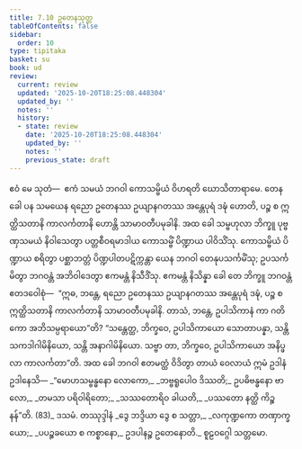 ```yaml
---
title: 7.10 ဥတေနသုတ္တ
tableOfContents: false
sidebar:
  order: 10
type: tipitaka
basket: su
book: ud
review:
  current: review
  updated: '2025-10-20T18:25:08.448304'
  updated_by: ''
  notes: ''
  history:
  - state: review
    date: '2025-10-20T18:25:08.448304'
    updated_by: ''
    notes: ''
    previous_state: draft
---
```



<DynamicBreadcrumb />


<ReviewStatus review={frontmatter.review} showDetails={true} />

<HypothesisAnnotation frontmatter={frontmatter} />

<Division number="70" book="ud" e="ch" v="18" p="176">

<Paragraph number="652" book="ud">
ဧဝံ မေ သုတံ—  ဧကံ သမယံ ဘဂဝါ ကောသမ္ဗိယံ ဝိဟရတိ ဃောသိတာရာမေ. တေန ခေါ ပန သမယေန ရညော ဥတေနဿ ဥယျာနဂတဿ အန္တေပုရံ ဒဍ္ဎံ ဟောတိ, ပဉ္စ စ ဣတ္ထိသတာနိ ကာလင်္ကတာနိ ဟောန္တိ သာမာဝတီပမုခါနိ.
</Paragraph>

<Paragraph number="653" book="ud">
အထ ခေါ သမ္ဗဟုလာ ဘိက္ခူ ပုဗ္ဗဏှသမယံ နိဝါသေတွာ ပတ္တစီဝရမာဒါယ ကောသမ္ဗိံ ပိဏ္ဍာယ ပါဝိသိံသု. ကောသမ္ဗိယံ ပိဏ္ဍာယ စရိတွာ ပစ္ဆာဘတ္တံ ပိဏ္ဍပါတပဋိက္ကန္တာ ယေန ဘဂဝါ တေနုပသင်္ကမိံသု; ဥပသင်္ကမိတွာ ဘဂဝန္တံ အဘိဝါဒေတွာ ဧကမန္တံ နိသီဒိံသု. ဧကမန္တံ နိသိန္နာ ခေါ တေ ဘိက္ခူ ဘဂဝန္တံ ဧတဒဝေါစုံ—  “ဣဓ, ဘန္တေ, ရညော ဥတေနဿ ဥယျာနဂတဿ အန္တေပုရံ ဒဍ္ဎံ, ပဉ္စ စ ဣတ္ထိသတာနိ ကာလင်္ကတာနိ သာမာဝတီပမုခါနိ. တာသံ, ဘန္တေ, ဥပါသိကာနံ ကာ ဂတိ ကော အဘိသမ္ပရာယော”တိ?
</Paragraph>

<Paragraph number="654" book="ud">
“သန္တေတ္ထ, ဘိက္ခဝေ, ဥပါသိကာယော သောတာပန္နာ, သန္တိ သကဒါဂါမိနိယော, သန္တိ အနာဂါမိနိယော. သဗ္ဗာ တာ, ဘိက္ခဝေ, ဥပါသိကာယော အနိပ္ဖလာ ကာလင်္ကတာ”တိ.
</Paragraph>

<Paragraph number="655" book="ud">
အထ ခေါ ဘဂဝါ ဧတမတ္ထံ ဝိဒိတွာ တာယံ ဝေလာယံ ဣမံ ဥဒါနံ ဥဒါနေသိ—
</Paragraph>

<Paragraph number="656" type="verses" book="ud">
_“မောဟသမ္ဗန္ဓနော လောကော,_  
_ဘဗ္ဗရူပေါဝ ဒိဿတိ;_  
ဥပဓိဗန္ဓနော ဗာလော,_  
_တမသာ ပရိဝါရိတော;_  
_သဿတောရိဝ ခါယတိ,_  
_ပဿတော နတ္ထိ ကိဉ္စနန်”တိ. (83)_  


</Paragraph>
</Division>

<Paragraph number="657" type="center" book="ud">
ဒသမံ.



</Paragraph>

<Paragraph number="658" type="center" book="ud">
တဿုဒ္ဒါနံ


</Paragraph>

<Paragraph number="659" type="verses" book="ud">
_ဒွေ ဘဒ္ဒိယာ ဒွေ စ သတ္တာ,_  
_လကုဏ္ဍကော တဏှာက္ခယော;_  
_ပပဉ္စခယော စ ကစ္စာနော,_  
ဥဒပါနဉ္စ ဥတေနောတိ._  


</Paragraph>

<Paragraph number="660" type="center" book="ud">
စူဠဝဂ္ဂေါ သတ္တမော.
</Paragraph>